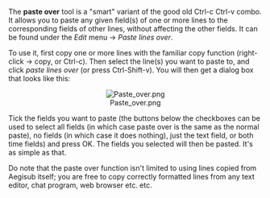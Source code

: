 The '''paste over''' tool is a "smart" variant of the good old Ctrl-c Ctrl-v combo. It allows you to paste any given field(s) of one or more lines to the corresponding fields of other lines, without affecting the other fields. It can be found under the ''Edit'' menu -> ''Paste lines over''.

To use it, first copy one or more lines with the familiar copy function (right-click -> copy, or Ctrl-c). Then select the line(s) you want to paste to, and click ''paste lines over'' (or press Ctrl-Shift-v). You will then get a dialog box that looks like this:

<center>[[Image:Paste over.png]]</center>

Tick the fields you want to paste (the buttons below the checkboxes can be used to select all fields (in which case paste over is the same as the normal paste), no fields (in which case it does nothing), just the text field, or both time fields) and press OK. The fields you selected will then be pasted. It's as simple as that.

Do note that the paste over function isn't limited to using lines copied from Aegisub itself; you are free to copy correctly formatted lines from any text editor, chat program, web browser etc. etc.